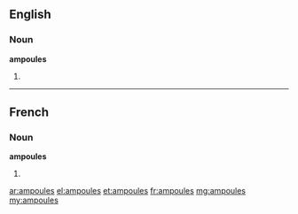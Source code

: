 ==English==

===Noun===
'''ampoules'''

# {{plural of|ampoule}}

----

==French==

===Noun===
'''ampoules''' {{f}}

# {{plural of|ampoule|lang=fr}}

[[ar:ampoules]]
[[el:ampoules]]
[[et:ampoules]]
[[fr:ampoules]]
[[mg:ampoules]]
[[my:ampoules]]